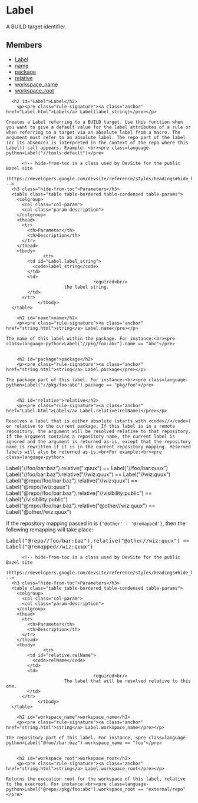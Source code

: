 <html devsite>
<head>
  <meta name="project_path" value="/_project.yaml">
  <meta name="book_path" value="/versions/6.0.0/_book.yaml">
</head>
<body>

<h1 class="page-title" id="modules.Label">Label</h1>

<!-- {% raw %} -->

A BUILD target identifier.

<h2>Members</h2>
<ul>
    <li>
    <a href="#Label">Label</a>
  </li>
      <li>
    <a href="#name">name</a>
  </li>
      <li>
    <a href="#package">package</a>
  </li>
      <li>
    <a href="#relative">relative</a>
  </li>
      <li>
    <a href="#workspace_name">workspace_name</a>
  </li>
      <li>
    <a href="#workspace_root">workspace_root</a>
  </li>
  </ul>

      <h2 id="Label">Label</h2>
        <p><pre class="rule-signature"><a class="anchor" href="Label.html">Label</a> Label(label_string)</pre></p>

    Creates a Label referring to a BUILD target. Use this function when you want to give a default value for the label attributes of a rule or when referring to a target via an absolute label from a macro. The argument must refer to an absolute label. The repo part of the label (or its absence) is interpreted in the context of the repo where this Label() call appears. Example: <br><pre class=language-python>Label("//tools:default")</pre>

          <!-- hide-from-toc is a class used by DevSite for the public Bazel site
      (https://developers.google.com/devsite/reference/styles/headings#hide_headings_from_the_toc) -->
      <h3 class="hide-from-toc">Parameters</h3>
      <table class="table table-bordered table-condensed table-params">
        <colgroup>
          <col class="col-param">
          <col class="param-description">
        </colgroup>
        <thead>
          <tr>
            <th>Parameter</th>
            <th>Description</th>
          </tr>
        </thead>
        <tbody>
                  <tr>
            <td id="Label.label_string">
              <code>label_string</code>
            </td>
            <td>
                                     required<br/>
                          the label string.
            </td>
          </tr>
                </tbody>
      </table>

        <h2 id="name">name</h2>
        <p><pre class="rule-signature"><a class="anchor" href="string.html">string</a> Label.name</pre></p>

    The name of this label within the package. For instance:<br><pre class=language-python>Label("//pkg/foo:abc").name == "abc"</pre>


        <h2 id="package">package</h2>
        <p><pre class="rule-signature"><a class="anchor" href="string.html">string</a> Label.package</pre></p>

    The package part of this label. For instance:<br><pre class=language-python>Label("//pkg/foo:abc").package == "pkg/foo"</pre>


        <h2 id="relative">relative</h2>
        <p><pre class="rule-signature"><a class="anchor" href="Label.html">Label</a> Label.relative(relName)</pre></p>

    Resolves a label that is either absolute (starts with <code>//</code>) or relative to the current package. If this label is in a remote repository, the argument will be resolved relative to that repository. If the argument contains a repository name, the current label is ignored and the argument is returned as-is, except that the repository name is rewritten if it is in the current repository mapping. Reserved labels will also be returned as-is.<br>For example:<br><pre class=language-python>
Label("//foo/bar:baz").relative(":quux") == Label("//foo/bar:quux")
Label("//foo/bar:baz").relative("//wiz:quux") == Label("//wiz:quux")
Label("@repo//foo/bar:baz").relative("//wiz:quux") == Label("@repo//wiz:quux")
Label("@repo//foo/bar:baz").relative("//visibility:public") == Label("//visibility:public")
Label("@repo//foo/bar:baz").relative("@other//wiz:quux") == Label("@other//wiz:quux")
</pre><p>If the repository mapping passed in is <code>{'@other' : '@remapped'}</code>, then the following remapping will take place:<br><pre class=language-python>
Label("@repo//foo/bar:baz").relative("@other//wiz:quux") == Label("@remapped//wiz:quux")
</pre>

          <!-- hide-from-toc is a class used by DevSite for the public Bazel site
      (https://developers.google.com/devsite/reference/styles/headings#hide_headings_from_the_toc) -->
      <h3 class="hide-from-toc">Parameters</h3>
      <table class="table table-bordered table-condensed table-params">
        <colgroup>
          <col class="col-param">
          <col class="param-description">
        </colgroup>
        <thead>
          <tr>
            <th>Parameter</th>
            <th>Description</th>
          </tr>
        </thead>
        <tbody>
                  <tr>
            <td id="relative.relName">
              <code>relName</code>
            </td>
            <td>
                                     required<br/>
                          The label that will be resolved relative to this one.
            </td>
          </tr>
                </tbody>
      </table>

        <h2 id="workspace_name">workspace_name</h2>
        <p><pre class="rule-signature"><a class="anchor" href="string.html">string</a> Label.workspace_name</pre></p>

    The repository part of this label. For instance, <pre class=language-python>Label("@foo//bar:baz").workspace_name == "foo"</pre>


        <h2 id="workspace_root">workspace_root</h2>
        <p><pre class="rule-signature"><a class="anchor" href="string.html">string</a> Label.workspace_root</pre></p>

    Returns the execution root for the workspace of this label, relative to the execroot. For instance:<br><pre class=language-python>Label("@repo//pkg/foo:abc").workspace_root == "external/repo"</pre>



</body>
</html>

<!-- {% endraw %} -->
